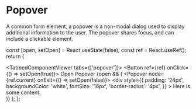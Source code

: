 

# Popover

A common form element, a popover is a non-modal dialog used to display additional information to the user. The popover shares focus, and can include a clickable element.

  const [open, setOpen] = React.useState(false);
  const ref = React.useRef();
  return (
    <div>
      <TabbedComponentViewer tabs={['popover']}>
        <Button ref={ref} onClick={() => setOpen(true)}>
          Open Popover
        </Button>
      </TabbedComponentViewer>
      {open && (
        <Popover node={ref.current} onExit={() => setOpen(false)}>
          <div
            style={{
              padding: '24px',
              backgroundColor: 'white',
              fontSize: '16px',
              'border-radius': '4px',
            }}
          >
            Here is some content.
          </div>
        </Popover>
      )}
    </div>
  );
};

<Test />
